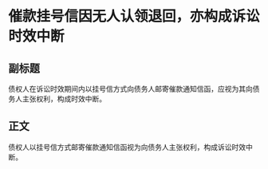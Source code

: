 # 催款挂号信因无人认领退回，亦构成诉讼时效中断
## 副标题
债权人在诉讼时效期间内以挂号信方式向债务人邮寄催款通知信函，应视为其向债务人主张权利，构成时效中断。
## 正文
债权人以挂号信方式邮寄催款通知信函视为向债务人主张权利，构成诉讼时效中断。